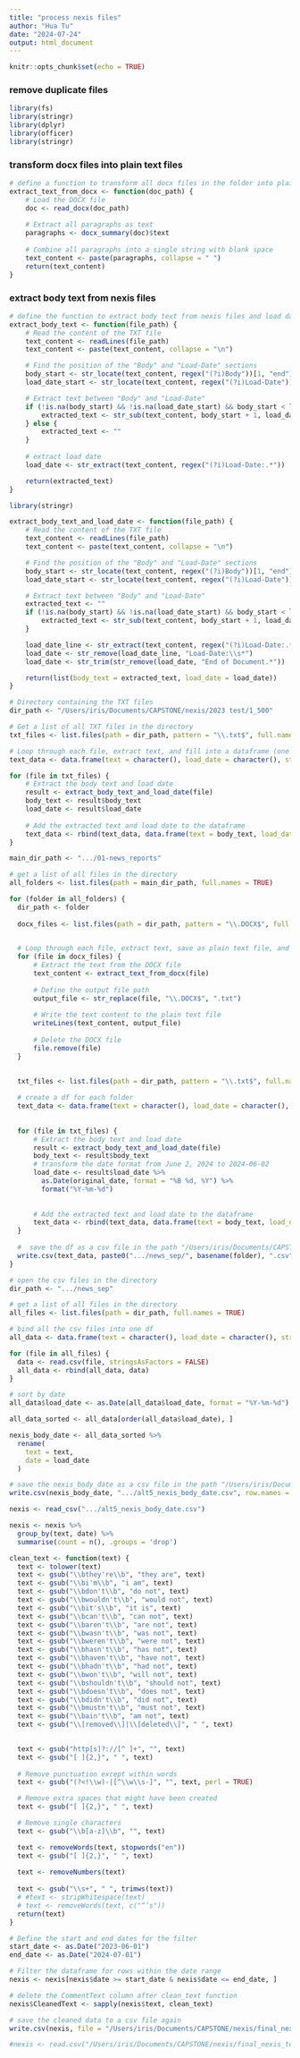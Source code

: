```yaml
---
title: "process nexis files"
author: "Hua Tu"
date: "2024-07-24"
output: html_document
---
```


```r
knitr::opts_chunk$set(echo = TRUE)
```

### remove duplicate files

```r
library(fs)
library(stringr)
library(dplyr)
library(officer)
library(stringr)
```

### transform docx files into plain text files

```r
# define a function to transform all docx files in the folder into plain text files
extract_text_from_docx <- function(doc_path) {
    # Load the DOCX file
    doc <- read_docx(doc_path)
    
    # Extract all paragraphs as text
    paragraphs <- docx_summary(doc)$text
    
    # Combine all paragraphs into a single string with blank space
    text_content <- paste(paragraphs, collapse = " ")
    return(text_content)
}

```

### extract body text from nexis files

```r
# define the function to extract body text from nexis files and load date
extract_body_text <- function(file_path) {
    # Read the content of the TXT file
    text_content <- readLines(file_path)
    text_content <- paste(text_content, collapse = "\n")

    # Find the position of the "Body" and "Load-Date" sections
    body_start <- str_locate(text_content, regex("(?i)Body"))[1, "end"]
    load_date_start <- str_locate(text_content, regex("(?i)Load-Date"))[1, "start"]

    # Extract text between "Body" and "Load-Date"
    if (!is.na(body_start) && !is.na(load_date_start) && body_start < load_date_start) {
        extracted_text <- str_sub(text_content, body_start + 1, load_date_start - 1)
    } else {
        extracted_text <- ""
    }
    
    # extract load date
    load_date <- str_extract(text_content, regex("(?i)Load-Date:.*"))

    return(extracted_text)
}
```

```r
library(stringr)

extract_body_text_and_load_date <- function(file_path) {
    # Read the content of the TXT file
    text_content <- readLines(file_path)
    text_content <- paste(text_content, collapse = "\n")

    # Find the position of the "Body" and "Load-Date" sections
    body_start <- str_locate(text_content, regex("(?i)Body"))[1, "end"]
    load_date_start <- str_locate(text_content, regex("(?i)Load-Date"))[1, "start"]

    # Extract text between "Body" and "Load-Date"
    extracted_text <- ""
    if (!is.na(body_start) && !is.na(load_date_start) && body_start < load_date_start) {
        extracted_text <- str_sub(text_content, body_start + 1, load_date_start - 1)
    }

    load_date_line <- str_extract(text_content, regex("(?i)Load-Date:.*"))
    load_date <- str_remove(load_date_line, "Load-Date:\\s*")
    load_date <- str_trim(str_remove(load_date, "End of Document.*"))

    return(list(body_text = extracted_text, load_date = load_date))
}

```


```r
# Directory containing the TXT files
dir_path <- "/Users/iris/Documents/CAPSTONE/nexis/2023 test/1_500"

# Get a list of all TXT files in the directory
txt_files <- list.files(path = dir_path, pattern = "\\.txt$", full.names = TRUE)

# Loop through each file, extract text, and fill into a dataframe (one column for text, one column for load date)
text_data <- data.frame(text = character(), load_date = character(), stringsAsFactors = FALSE)

for (file in txt_files) {
    # Extract the body text and load date
    result <- extract_body_text_and_load_date(file)
    body_text <- result$body_text
    load_date <- result$load_date
    
    # Add the extracted text and load date to the dataframe
    text_data <- rbind(text_data, data.frame(text = body_text, load_date = load_date))
}
```

```r
main_dir_path <- ".../01-news_reports"

# get a list of all files in the directory
all_folders <- list.files(path = main_dir_path, full.names = TRUE)

for (folder in all_folders) {
  dir_path <- folder
  
  docx_files <- list.files(path = dir_path, pattern = "\\.DOCX$", full.names = TRUE)

  
  # Loop through each file, extract text, save as plain text file, and delete the DOCX file
  for (file in docx_files) {
      # Extract the text from the DOCX file
      text_content <- extract_text_from_docx(file)
      
      # Define the output file path
      output_file <- str_replace(file, "\\.DOCX$", ".txt")
      
      # Write the text content to the plain text file
      writeLines(text_content, output_file)
      
      # Delete the DOCX file
      file.remove(file)
  }

  
  txt_files <- list.files(path = dir_path, pattern = "\\.txt$", full.names = TRUE)
  
  # create a df for each folder 
  text_data <- data.frame(text = character(), load_date = character(), stringsAsFactors = FALSE)
  
  
  for (file in txt_files) {
      # Extract the body text and load date
      result <- extract_body_text_and_load_date(file)
      body_text <- result$body_text
      # transform the date format from June 2, 2024 to 2024-06-02
      load_date <- result$load_date %>% 
        as.Date(original_date, format = "%B %d, %Y") %>% 
        format("%Y-%m-%d")
    
      
      # Add the extracted text and load date to the dataframe
      text_data <- rbind(text_data, data.frame(text = body_text, load_date = load_date))
  }
  
  #  save the df as a csv file in the path "/Users/iris/Documents/CAPSTONE/nexis/test_extracted_sep"
  write.csv(text_data, paste0(".../news_sep/", basename(folder), ".csv"), row.names = FALSE)
}
```

```r
# open the csv files in the directory
dir_path <- ".../news_sep"

# get a list of all files in the directory
all_files <- list.files(path = dir_path, full.names = TRUE)

# bind all the csv files into one df
all_data <- data.frame(text = character(), load_date = character(), stringsAsFactors = FALSE)

for (file in all_files) {
  data <- read.csv(file, stringsAsFactors = FALSE)
  all_data <- rbind(all_data, data)
}

# sort by date
all_data$load_date <- as.Date(all_data$load_date, format = "%Y-%m-%d")

all_data_sorted <- all_data[order(all_data$load_date), ]

nexis_body_date <- all_data_sorted %>% 
  rename(
    text = text,
    date = load_date
  ) 

# save the nexis_body_date as a csv file in the path "/Users/iris/Documents/CAPSTONE/nexis/final_nexis_text_date_data"
write.csv(nexis_body_date, ".../alt5_nexis_body_date.csv", row.names = FALSE)
```

```r
nexis <- read_csv(".../alt5_nexis_body_date.csv")
```

```r
nexis <- nexis %>%
  group_by(text, date) %>%
  summarise(count = n(), .groups = 'drop')
```

```r
clean_text <- function(text) {
  text <- tolower(text)
  text <- gsub("\\bthey're\\b", "they are", text)
  text <- gsub("\\bi'm\\b", "i am", text)
  text <- gsub("\\bdon't\\b", "do not", text)
  text <- gsub("\\bwouldn't\\b", "would not", text)
  text <- gsub("\\bit's\\b", "it is", text)
  text <- gsub("\\bcan't\\b", "can not", text)
  text <- gsub("\\baren't\\b", "are not", text)
  text <- gsub("\\bwasn't\\b", "was not", text)
  text <- gsub("\\bweren't\\b", "were not", text)
  text <- gsub("\\bhasn't\\b", "has not", text)
  text <- gsub("\\bhaven't\\b", "have not", text)
  text <- gsub("\\bhadn't\\b", "had not", text)
  text <- gsub("\\bwon't\\b", "will not", text)
  text <- gsub("\\bshouldn't\\b", "should not", text)
  text <- gsub("\\bdoesn't\\b", "does not", text)
  text <- gsub("\\bdidn't\\b", "did not", text)
  text <- gsub("\\bmustn't\\b", "must not", text)
  text <- gsub("\\bain't\\b", "am not", text)
  text <- gsub("\\[removed\\]|\\[deleted\\]", " ", text)

  
  text <- gsub("http[s]?://[^ ]+", "", text)
  text <- gsub("[ ]{2,}", " ", text)
  
  # Remove punctuation except within words
  text <- gsub("(?<!\\w)-|[^\\w\\s-]", "", text, perl = TRUE)

  # Remove extra spaces that might have been created
  text <- gsub("[ ]{2,}", " ", text)

  # Remove single characters
  text <- gsub("\\b[a-z]\\b", "", text)

  text <- removeWords(text, stopwords("en"))
  text <- gsub("[ ]{2,}", " ", text)
  
  text <- removeNumbers(text)
  
  text <- gsub("\\s+", " ", trimws(text))
  # #text <- stripWhitespace(text)
  # text <- removeWords(text, c("“’s"))
  return(text)
}

# Define the start and end dates for the filter
start_date <- as.Date("2023-06-01")
end_date <- as.Date("2024-07-01")

# Filter the dataframe for rows within the date range
nexis <- nexis[nexis$date >= start_date & nexis$date <= end_date, ]

# delete the CommentText column after clean_text function
nexis$CleanedText <- sapply(nexis$text, clean_text)

# save the cleaned data to a csv file again
write.csv(nexis, file = "/Users/iris/Documents/CAPSTONE/nexis/final_nexis_text_date_data/alt5_nexis_body_date.csv", row.names = FALSE)

#nexis <- read.csv("/Users/iris/Documents/CAPSTONE/nexis/final_nexis_text_date_data/alt5_nexis_body_date.csv")

```


